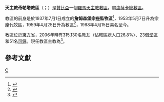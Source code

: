 {{Multiple issues|
{{Primarysources|time=2020-07-03T14:39:04+00:00}}
{{Refimprove|time=2020-07-03T14:39:04+00:00}}
}}
{{NoteTA
|1=zh-hk:葛斯默; zh-tw:高邁;
}}
{{Infobox Roman Catholic diocese
|Roman Catholic Diocese of = 天主教奇帕塔教區
|Latin name of diocese = Dioecesis Chipatensis
|border = catholic
|location = [[贊比亞|贊比亞]]
|territory=東方省
|population =315,130
|rite = [[羅馬禮|羅馬禮]]
|patron = 
|province = [[天主教盧薩卡總教區|盧薩卡]]
|established = 1959年
|cathedral = 聖亞納主教座堂
|co-cathedral =
|leadership = 主教
|website =[http://www.dioceseofchipata.org/ 官方網站]
|pope = {{incumbent pope}}
|ordinary = {{link-de|喬治·葛斯默·扎馬伊雷-倫古|George Cosmas Zumaire Lungu}}
|coadjutor bishop =
|auxiliary = 
|emeritus =
|map = [[File:Zambia_-_Eastern.svg|250px]]
|map_caption = 教區管轄圖
}}

'''天主教奇帕塔教區'''（{{lang-la|Dioecesis Chipatensis}}；{{lang-en|Diocese of Chipata}}）是[[贊比亞|贊比亞]]一個[[羅馬天主教|羅馬天主教]][[教區|教區]]，屬[[天主教盧薩卡總教區|盧薩卡總教區]]。

教區的前身是於1937年7月1日成立的'''詹姆森堡宗座監牧區'''<ref>{{cite book |title=ACTA APOSTOLICAE SEDIS |series=II |volume=V |year=1938 |publisher=Typis Polyglottis Vaticanis |pages=54-55 |url=https://www.vatican.va/archive/aas/documents/AAS-30-1938-ocr.pdf |accessdate=2020-07-03 |archiveurl=https://web.archive.org/web/20200703121316/https://www.vatican.va/archive/aas/documents/AAS-30-1938-ocr.pdf |archivedate=2020-07-03 |language=la |dead-url=no }}</ref>，1953年5月7日升為宗座代牧區，1959年4月25日升為教區<ref>{{cite web |title=RHODESIAE SEPTEMTRIONALIS ET NYASSALAND* |url=https://w2.vatican.va/content/john-xxiii/la/apost_constitutions/1959/documents/hf_j-xxiii_apc_19590425_rhodesiae.html |publisher=Libreria Editrice Vaticana |accessdate=2020-07-03 |archiveurl=https://web.archive.org/web/20200703113358/https://w2.vatican.va/content/john-xxiii/la/apost_constitutions/1959/documents/hf_j-xxiii_apc_19590425_rhodesiae.html |archivedate=2020-07-03 |language=la |date=1959-04-25 |dead-url=no }}</ref>，1968年4月15日易名至今。

教區位於[[東方省_(贊比亞)|東方省]]，2006年時有315,130名教友（佔轄區總人口26.8%）、23個[[堂區|堂區]]和51名[[司鐸|司鐸]]。現任教區主教為{{link-de|喬治·葛斯默·扎馬伊雷-倫古|George Cosmas Zumaire Lungu}}<ref>{{cite press release |title=RINUNCE E NOMINE, 23.12.2002 |url=https://press.vatican.va/content/salastampa/it/bollettino/pubblico/2002/12/23/0639/02045.html |publisher=Sala Stampa della Santa Sede |accessdate=2020-07-03 |archiveurl=https://web.archive.org/web/20200703143117/https://press.vatican.va/content/salastampa/it/bollettino/pubblico/2002/12/23/0639/02045.html |archivedate=2020-07-03 |language=it |date=2002-12-23 |dead-url=no }}</ref>。

==參考文獻==
{{reflist}}

{{贊比亞天主教教區}}

[[Category:贊比亞天主教教區|C]]